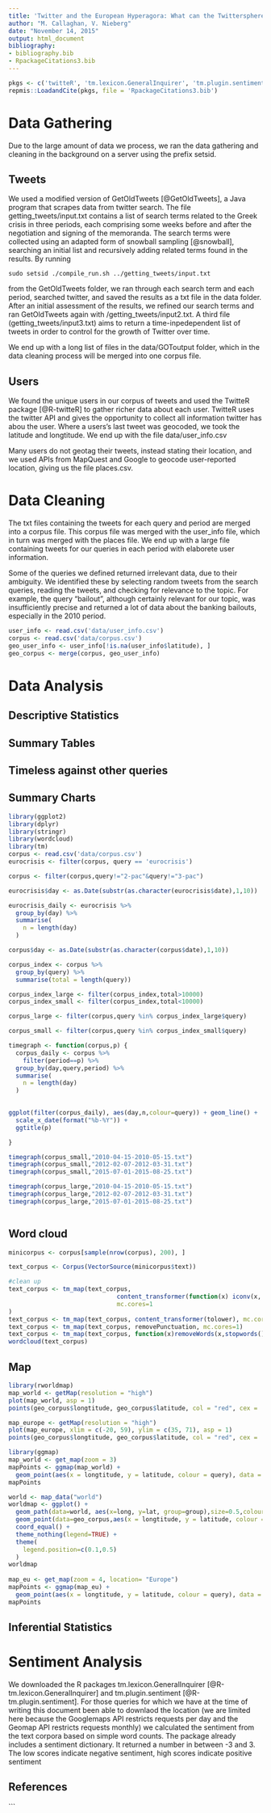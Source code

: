 ```yaml
---
title: 'Twitter and the European Hyperagora: What can the Twittersphere Tell us about Political Deliberation and Opinions in Europe?'
author: "M. Callaghan, V. Nieberg"
date: "November 14, 2015"
output: html_document
bibliography: 
- bibliography.bib 
- RpackageCitations3.bib
---
```


```r
pkgs <- c('twitteR', 'tm.lexicon.GeneralInquirer', 'tm.plugin.sentiment')
repmis::LoadandCite(pkgs, file = 'RpackageCitations3.bib')
```



# Data Gathering 

Due to the large amount of data we process, we ran the data gathering and cleaning in the background on a server using the prefix setsid.


## Tweets
We used a modified version of GetOldTweets [@GetOldTweets], a Java program that scrapes data from twitter search. The file getting_tweets/input.txt contains a list of search terms related to the Greek crisis in three periods, each comprising some weeks before and after the negotiation and signing of the memoranda. The search terms were collected using an adapted form of snowball sampling [@snowball], searching an initial list and recursively adding related terms found in the results. By running 
```
sudo setsid ./compile_run.sh ../getting_tweets/input.txt
```
from the GetOldTweets folder, we ran through each search term and each period, searched twitter, and saved the results as a txt file in the data folder. After an initial assessment of the results, we refined our search terms and ran GetOldTweets again with /getting_tweets/input2.txt. A third file (getting_tweets/input3.txt) aims to return a time-inpedependent list of tweets in order to control for the growth of Twitter over time.

We end up with a long list of files in the data/GOToutput folder, which in the data cleaning process will be merged into one corpus file.

## Users
We found the unique users in our corpus of tweets and used the TwitteR package [@R-twitteR] to gather richer data about each user. TwitteR uses the twitter API and gives the opportunity to collect all information twitter has abou the user. Where a users's last tweet was geocoded, we took the latitude and longtitude. We end up with the file data/user_info.csv

Many users do not geotag their tweets, instead stating their location, and we used APIs from MapQuest and Google to geocode user-reported location, giving us the file places.csv.


# Data Cleaning  
The txt files containing the tweets for each query and period are merged into a corpus file. This corpus file was merged with the user_info file, which in turn was merged with the places file. We end up with a large file containing tweets for our queries in each period with elaborete user information.

Some of the queries we defined returned irrelevant data, due to their ambiguity. We identified these by selecting random tweets from the search queries, reading the tweets, and checking for relevance to the topic. For example, the query "bailout", although certainly relevant for our topic, was insufficiently precise and returned a lot of data about the banking bailouts, especially in the 2010 period.

```r
user_info <- read.csv('data/user_info.csv')
corpus <- read.csv('data/corpus.csv')
geo_user_info <- user_info[!is.na(user_info$latitude), ]
geo_corpus <- merge(corpus, geo_user_info)
```


# Data Analysis

## Descriptive Statistics

## Summary Tables

## Timeless against other queries

## Summary Charts

```r
library(ggplot2)
library(dplyr)
library(stringr)
library(wordcloud)
library(tm)
corpus <- read.csv('data/corpus.csv')
eurocrisis <- filter(corpus, query == 'eurocrisis')

corpus <- filter(corpus,query!="2-pac"&query!="3-pac")

eurocrisis$day <- as.Date(substr(as.character(eurocrisis$date),1,10))

eurocrisis_daily <- eurocrisis %>%
  group_by(day) %>%
  summarise(
    n = length(day)
  )

corpus$day <- as.Date(substr(as.character(corpus$date),1,10))

corpus_index <- corpus %>%
  group_by(query) %>%
  summarise(total = length(query))

corpus_index_large <- filter(corpus_index,total>10000)
corpus_index_small <- filter(corpus_index,total<10000)

corpus_large <- filter(corpus,query %in% corpus_index_large$query)

corpus_small <- filter(corpus,query %in% corpus_index_small$query)

timegraph <- function(corpus,p) {
  corpus_daily <- corpus %>%
    filter(period==p) %>%
  group_by(day,query,period) %>%
  summarise(
    n = length(day)
  )
  

ggplot(filter(corpus_daily), aes(day,n,colour=query)) + geom_line() +
  scale_x_date(format("%b-%Y")) +
  ggtitle(p)

}

timegraph(corpus_small,"2010-04-15-2010-05-15.txt")
timegraph(corpus_small,"2012-02-07-2012-03-31.txt")
timegraph(corpus_small,"2015-07-01-2015-08-25.txt")

timegraph(corpus_large,"2010-04-15-2010-05-15.txt")
timegraph(corpus_large,"2012-02-07-2012-03-31.txt")
timegraph(corpus_large,"2015-07-01-2015-08-25.txt")



```

## Word cloud
```r
minicorpus <- corpus[sample(nrow(corpus), 200), ]

text_corpus <- Corpus(VectorSource(minicorpus$text))

#clean up
text_corpus <- tm_map(text_corpus,
                              content_transformer(function(x) iconv(x, to='UTF-8', sub='byte')),
                              mc.cores=1
)
text_corpus <- tm_map(text_corpus, content_transformer(tolower), mc.cores=1)
text_corpus <- tm_map(text_corpus, removePunctuation, mc.cores=1)
text_corpus <- tm_map(text_corpus, function(x)removeWords(x,stopwords()), mc.cores=1)
wordcloud(text_corpus)

```

## Map
```r
library(rworldmap)
map_world <- getMap(resolution = "high")
plot(map_world, asp = 1)
points(geo_corpus$longtitude, geo_corpus$latitude, col = "red", cex = .6) 

map_europe <- getMap(resolution = "high")
plot(map_europe, xlim = c(-20, 59), ylim = c(35, 71), asp = 1)
points(geo_corpus$longtitude, geo_corpus$latitude, col = "red", cex = .6) 

library(ggmap)
map_world <- get_map(zoom = 3)
mapPoints <- ggmap(map_world) +
  geom_point(aes(x = longtitude, y = latitude, colour = query), data = geo_corpus)
mapPoints

world <- map_data("world")
worldmap <- ggplot() +
  geom_path(data=world, aes(x=long, y=lat, group=group),size=0.5,colour="grey") +
  geom_point(data=geo_corpus,aes(x = longtitude, y = latitude, colour = query)) +
  coord_equal() + 
  theme_nothing(legend=TRUE) +
  theme(
    legend.position=c(0.1,0.5)
  )
worldmap
  
map_eu <- get_map(zoom = 4, location= "Europe")
mapPoints <- ggmap(map_eu) +
  geom_point(aes(x = longtitude, y = latitude, colour = query), data = geo_corpus)
mapPoints
```


## Inferential Statistics

# Sentiment Analysis

We downloaded the R packages tm.lexicon.GeneralInquirer [@R-tm.lexicon.GeneralInquirer] and tm.plugin.sentiment [@R-tm.plugin.sentiment]. For those queries for which we have at the time of writing this document been able to downlaod the location (we are limited here because the Googlemaps API restricts requests per day and the Geomap API restricts requests monthly) we calculated the sentiment from the text corpora based on simple word counts. The package already includes a sentiment dictionary. It returned a number in between -3 and 3. The low scores indicate negative sentiment, high scores indicate positive sentiment 

## References


```
